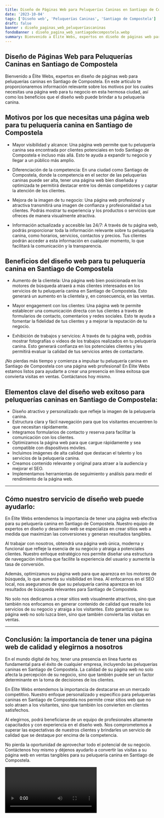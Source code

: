 ```yaml
---
title: Diseño de Páginas Web para Peluquerías Caninas en Santiago de Compostela
date: '2023-10-04'
tags: ['Diseño web', 'Peluquerías Caninas', 'Santiago de Compostela']
draft: false
banner : diseño_paginas_web_peluqueríascaninas
fondoBanner : diseño_pagina_web_santiagodecompostela.webp
summary: Bienvenido a Élite Webs, expertos en diseño de páginas web para peluquerías caninas en Santiago de Compostela. En este artículo te proporcionaremos información relevante sobre los motivos por los cuales necesitas una página web para tu negocio en esta hermosa ciudad, así como los beneficios que el diseño web puede brindar a tu peluquería canina.
---
```


## Diseño de Páginas Web para Peluquerías Caninas en Santiago de Compostela

Bienvenido a Élite Webs, expertos en diseño de páginas web para peluquerías caninas en Santiago de Compostela. En este artículo te proporcionaremos información relevante sobre los motivos por los cuales necesitas una página web para tu negocio en esta hermosa ciudad, así como los beneficios que el diseño web puede brindar a tu peluquería canina.

## Motivos por los que necesitas una página web para tu peluquería canina en Santiago de Compostela

- Mayor visibilidad y alcance: Una página web permite que tu peluquería canina sea encontrada por clientes potenciales en todo Santiago de Compostela e incluso más allá. Esto te ayuda a expandir tu negocio y llegar a un público más amplio.

- Diferenciación de la competencia: En una ciudad como Santiago de Compostela, donde la competencia en el sector de las peluquerías caninas puede ser alta, tener una página web bien diseñada y optimizada te permitirá destacar entre los demás competidores y captar la atención de los clientes.

- Mejora de la imagen de tu negocio: Una página web profesional y atractiva transmitirá una imagen de confianza y profesionalidad a tus clientes. Podrás mostrar tu experiencia y los productos o servicios que ofreces de manera visualmente atractiva.

- Información actualizada y accesible las 24/7: A través de tu página web, podrás proporcionar toda la información relevante sobre tu peluquería canina, como horarios, servicios, contactos y precios. Tus clientes podrán acceder a esta información en cualquier momento, lo que facilitará la comunicación y la transparencia.

## Beneficios del diseño web para tu peluquería canina en Santiago de Compostela

- Aumento de la clientela: Una página web bien posicionada en los motores de búsqueda atraerá a más clientes interesados en los servicios de tu peluquería canina en Santiago de Compostela. Esto generará un aumento en la clientela y, en consecuencia, en las ventas.

- Mayor engagement con los clientes: Una página web te permite establecer una comunicación directa con tus clientes a través de formularios de contacto, comentarios y redes sociales. Esto te ayuda a fomentar la fidelidad de tus clientes y a mejorar la reputación de tu negocio.

- Exhibición de trabajos y servicios: A través de tu página web, podrás mostrar fotografías o videos de los trabajos realizados en tu peluquería canina. Esto generará confianza en los potenciales clientes y les permitirá evaluar la calidad de tus servicios antes de contactarte.

¡No pierdas más tiempo y comienza a impulsar tu peluquería canina en Santiago de Compostela con una página web profesional! En Élite Webs estamos listos para ayudarte a crear una presencia en línea exitosa que convierta visitas en ventas. Contáctanos hoy mismo.

<GifSeo />

<Cta />

## Elementos clave del diseño web exitoso para peluquerías caninas en Santiago de Compostela:

- Diseño atractivo y personalizado que refleje la imagen de la peluquería canina.
- Estructura clara y fácil navegación para que los visitantes encuentren lo que necesitan rápidamente.
- Integramos formularios de contacto y reserva para facilitar la comunicación con los clientes.
- Optimizamos la página web para que cargue rápidamente y sea compatible con dispositivos móviles.
- Incluimos imágenes de alta calidad que destacan el talento y los servicios de la peluquería canina.
- Creamos contenido relevante y original para atraer a la audiencia y mejorar el SEO.
- Implementamos herramientas de seguimiento y análisis para medir el rendimiento de la página web.

---

## Cómo nuestro servicio de diseño web puede ayudarlo:

En Élite Webs entendemos la importancia de tener una página web efectiva para su peluquería canina en Santiago de Compostela. Nuestro equipo de expertos en diseño y desarrollo web se especializa en crear sitios web a medida que maximizan las conversiones y generan resultados tangibles.

Al trabajar con nosotros, obtendrá una página web única, moderna y funcional que refleje la esencia de su negocio y atraiga a potenciales clientes. Nuestro enfoque estratégico nos permite diseñar una estructura de navegación intuitiva que facilite la experiencia del usuario y aumente la tasa de conversión.

Además, optimizamos su página web para que aparezca en los motores de búsqueda, lo que aumenta su visibilidad en línea. Al enfocarnos en el SEO local, nos aseguramos de que su peluquería canina aparezca en los resultados de búsqueda relevantes para Santiago de Compostela.

No solo nos dedicamos a crear sitios web visualmente atractivos, sino que también nos enfocamos en generar contenido de calidad que resalte los servicios de su negocio y atraiga a los visitantes. Esto garantiza que su página web no solo luzca bien, sino que también convierta las visitas en ventas.

---

## Conclusión: la importancia de tener una página web de calidad y elegirnos a nosotros

En el mundo digital de hoy, tener una presencia en línea fuerte es fundamental para el éxito de cualquier empresa, incluyendo las peluquerías caninas en Santiago de Compostela. La calidad de su página web no solo afecta la percepción de su negocio, sino que también puede ser un factor determinante en la toma de decisiones de los clientes.

En Élite Webs entendemos la importancia de destacarse en un mercado competitivo. Nuestro enfoque personalizado y específico para peluquerías caninas en Santiago de Compostela nos permite crear sitios web que no solo atraen a los visitantes, sino que también los convierten en clientes satisfechos.

Al elegirnos, podrá beneficiarse de un equipo de profesionales altamente capacitados y con experiencia en el diseño web. Nos comprometemos a superar las expectativas de nuestros clientes y brindarles un servicio de calidad que se destaque por encima de la competencia.

No pierda la oportunidad de aprovechar todo el potencial de su negocio. Contáctenos hoy mismo y déjenos ayudarlo a convertir las visitas a su página web en ventas tangibles para su peluquería canina en Santiago de Compostela.

<Video />

<CtaBot job='Peluquerías Caninas' city='Santiago de Compostela'/>

<Gmaps query='Santiago de Compostela+españa+maps' />